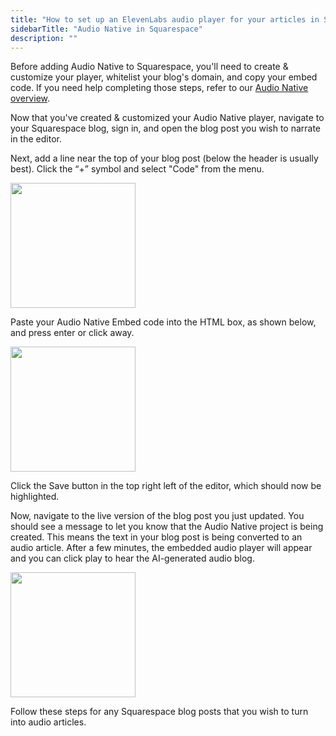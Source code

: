 ```yaml
---
title: "How to set up an ElevenLabs audio player for your articles in Squarespace"
sidebarTitle: "Audio Native in Squarespace"
description: ""
---
```


Before adding Audio Native to Squarespace, you'll need to create & customize your player, whitelist your blog's domain, and copy your embed code. If you need help completing those steps, refer to our [Audio Native overview](https://elevenlabs.io/docs/audio-native/overview).

Now that you've created & customized your Audio Native player, navigate to your Squarespace blog, sign in, and open the blog post you wish to narrate in the editor.

Next, add a line near the top of your blog post (below the header is usually best). Click the “+” symbol and select "Code" from the menu.

<img height="200" src="/product/audio-native/images/squarespace_an_1.webp" />

Paste your Audio Native Embed code into the HTML box, as shown below, and press enter or click away.

<img height="200" src="/product/audio-native/images/squarespace_an_2.webp" />

Click the Save button in the top right left of the editor, which should now be highlighted.

Now, navigate to the live version of the blog post you just updated. You should see a message to let you know that the Audio Native project is being created. This means the text in your blog post is being converted to an audio article.
After a few minutes, the embedded audio player will appear and you can click play to hear the AI-generated audio blog.

<img height="200" src="/product/audio-native/images/squarespace_an_4.webp" />

Follow these steps for any Squarespace blog posts that you wish to turn into audio articles.
